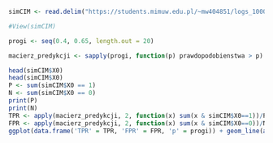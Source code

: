 ```r
simCIM <- read.delim("https://students.mimuw.edu.pl/~mw404851/logs_1000_20200407(7)(2).csv", sep=",")

#View(simCIM)

progi <- seq(0.4, 0.65, length.out = 20)

macierz_predykcji <- sapply(progi, function(p) prawdopodobienstwa > p) 

head(simCIM$X0)
head(simCIM$X0)
P <- sum(simCIM$X0 == 1)  
N <- sum(simCIM$X0 == 0)
print(P)
print(N)
TPR <- apply(macierz_predykcji, 2, function(x) sum(x & simCIM$X0==1))/P
FPR <- apply(macierz_predykcji, 2, function(x) sum(x & simCIM$X0==0))/N
ggplot(data.frame('TPR' = TPR, 'FPR' = FPR, 'p' = progi)) + geom_line(aes(x=FPR, y=TPR)) + geom_abline(slope=1, intercept=0, alpha=0.2) + theme_minimal() 
```